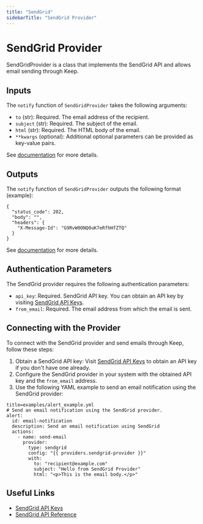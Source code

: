 ```yaml
---
title: "SendGrid"
sidebarTitle: "SendGrid Provider"
---
```


# SendGrid Provider

SendGridProvider is a class that implements the SendGrid API and allows email sending through Keep.

## Inputs
The `notify` function of `SendGridProvider` takes the following arguments:

- `to` (str): Required. The email address of the recipient.
- `subject` (str): Required. The subject of the email.
- `html` (str): Required. The HTML body of the email.
- `**kwargs` (optional): Additional optional parameters can be provided as key-value pairs.

See [documentation](https://sendgrid.com/docs/API_Reference/api_v3.html) for more details.

## Outputs
The `notify` function of `SendGridProvider` outputs the following format (example):
```
{
  "status_code": 202,
  "body": "",
  "headers": {
    "X-Message-Id": "G9RvW0ONQ0uK7eRfhHfZTQ"
  }
}
```
See [documentation](https://sendgrid.com/docs/API_Reference/api_v3.html) for more details.

## Authentication Parameters
The SendGrid provider requires the following authentication parameters:

- `api_key`: Required. SendGrid API key. You can obtain an API key by visiting [SendGrid API Keys](https://sendgrid.com/docs/ui/account-and-settings/api-keys/).
- `from_email`: Required. The email address from which the email is sent.

## Connecting with the Provider
To connect with the SendGrid provider and send emails through Keep, follow these steps:

1. Obtain a SendGrid API key: Visit [SendGrid API Keys](https://sendgrid.com/docs/ui/account-and-settings/api-keys/) to obtain an API key if you don't have one already.
2. Configure the SendGrid provider in your system with the obtained API key and the `from_email` address.
3. Use the following YAML example to send an email notification using the SendGrid provider:

```
title=examples/alert_example.yml
# Send an email notification using the SendGrid provider.
alert:
  id: email-notification
  description: Send an email notification using SendGrid
  actions:
    - name: send-email
      provider:
        type: sendgrid
        config: "{{ providers.sendgrid-provider }}"
        with:
          to: "recipient@example.com"
          subject: "Hello from SendGrid Provider"
          html: "<p>This is the email body.</p>"
```

## Useful Links
- [SendGrid API Keys](https://sendgrid.com/docs/ui/account-and-settings/api-keys/)
- [SendGrid API Reference](https://sendgrid.com/docs/API_Reference/api_v3.html)
